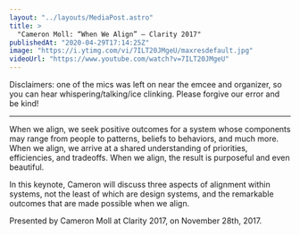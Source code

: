 ```yaml
---
layout: "../layouts/MediaPost.astro"
title: >
  "Cameron Moll: “When We Align” — Clarity 2017"
publishedAt: "2020-04-29T17:14:25Z"
image: "https://i.ytimg.com/vi/7ILT20JMgeU/maxresdefault.jpg"
videoUrl: "https://www.youtube.com/watch?v=7ILT20JMgeU"
---
```


Disclaimers: one of the mics was left on near the emcee and organizer, so you can hear whispering/talking/ice clinking. Please forgive our error and be kind!

---

When we align, we seek positive outcomes for a system whose components may range from people to patterns, beliefs to behaviors, and much more. When we align, we arrive at a shared understanding of priorities, efficiencies, and tradeoffs. When we align, the result is purposeful and even beautiful.

In this keynote, Cameron will discuss three aspects of alignment within systems, not the least of which are design systems, and the remarkable outcomes that are made possible when we align.

Presented by Cameron Moll at Clarity 2017, on November 28th, 2017.
